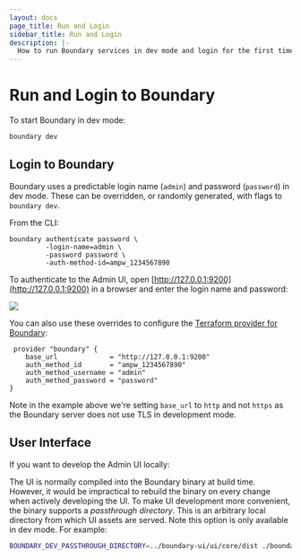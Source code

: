 ```yaml
---
layout: docs
page_title: Run and Login
sidebar_title: Run and Login
description: |-
  How to run Boundary services in dev mode and login for the first time.
---
```


# Run and Login to Boundary

To start Boundary in dev mode:

```bash
boundary dev
```

## Login to Boundary

Boundary uses a predictable login name (`admin`) and password (`password`) in
dev mode. These can be overridden, or randomly generated, with flags to
`boundary dev`.

From the CLI:

```
boundary authenticate password \
         -login-name=admin \
         -password password \
         -auth-method-id=ampw_1234567890
```

To authenticate to the Admin UI, open
[http://127.0.0.1:9200](http://127.0.0.1:9200) in a browser and enter the login
name and password:

![](/img/login-dev-mode.png)

You can also use these overrides to configure the [Terraform provider for
Boundary](https://github.com/hashicorp/terraform-provider-boundary):

```hcl
 provider "boundary" {
    base_url             = "http://127.0.0.1:9200"
    auth_method_id       = "ampw_1234567890"
    auth_method_username = "admin"
    auth_method_password = "password"
}
```

Note in the example above we're setting `base_url` to `http` and not `https` as
the Boundary server does not use TLS in development mode.

## User Interface

If you want to develop the Admin UI locally:

The UI is normally compiled into the Boundary binary at build time. However, it
would be impractical to rebuild the binary on every change when actively
developing the UI. To make UI development more convenient, the binary supports a
_passthrough directory_. This is an arbitrary local directory from which UI
assets are served. Note this option is only available in dev mode. For example:

```bash
BOUNDARY_DEV_PASSTHROUGH_DIRECTORY=../boundary-ui/ui/core/dist ./boundary dev
```
